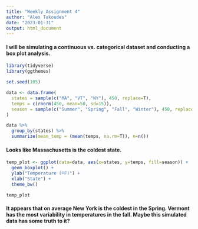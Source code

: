 ```yaml
---
title: "Weekly Assignment 4"
author: "Alex Takoudes"
date: "2023-01-31"
output: html_document
---
```


#### I will be simulating a continuous vs. categorical dataset and conducting a box plot analysis.

```r
library(tidyverse)
library(ggthemes)
```

```r
set.seed(105)

data <- data.frame(
  states = sample(c("MA", "VT", "NY"), 450, replace=T),
  temps = c(rnorm(450, mean=50, sd=15)),
  season = sample(c("Summer", "Spring", "Fall", "Winter"), 450, replace = T)
)
```

```r
data %>%
  group_by(states) %>%
  summarize(mean_temp = (mean(temps, na.rm=T)), n=n())
```

#### Looks like Massachusetts is the coldest state.

```r
temp_plot <- ggplot(data=data, aes(x=states, y=temps, fill=season)) +
  geom_boxplot() +
  ylab("Temperature (ºF)") +
  xlab("State") +
  theme_bw()

temp_plot
```

#### It appears that on average New York is the coldest in the Spring. Vermont has the most variability in temperatures in the fall. Maybe this simulated data has some truth to it?